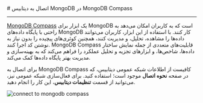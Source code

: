 
<Layout>
# اتصال به دیتابیس MongoDB در MongoDB Compass
<hr className="mb-2" />

<a href="https://www.mongodb.com/products/tools/compass" className="blue-link">MongoDB Compass</a> یک ابزار برای MongoDB است که به کاربران امکان می‌دهد به راحتی با پایگاه داده‌های MongoDB کار کنند. با استفاده از این ابزار، کاربران می‌توانند داده‌ها را مشاهده، تحلیل، و مدیریت کنند، همچنین کوئری‌های پیچیده را بدون نیاز به نوشتن کد اجرا کنند. MongoDB Compass قابلیت‌های متعددی از جمله نمایش ساختار داده‌ها، شاخص‌ها، و ابزارهای تجزیه و تحلیل عملکرد را فراهم می‌کند که به بهینه‌سازی و مدیریت بهتر پایگاه داده‌ها کمک می‌کند.

<div className="h-2" />

برای اتصال به MongoDB Compass کافیست از اطلاعات شبکه عمومی دیتابیس، که در صفحه <b>نحوه اتصال</b> موجود است؛ استفاده کنید.
برای فعال‌سازی شبکه عمومی نیز، می‌توانید از قسمت <b>تنظیمات دیتابیس</b>، این کار را انجام دهید.
<div className="h-4" />

<img
  src="https://files.liara.ir/docs/mongodb/connect-to-mongodb-database-with-mongodb-compass.gif"
  alt="connect to mongodb compass"
/>

</Layout>
